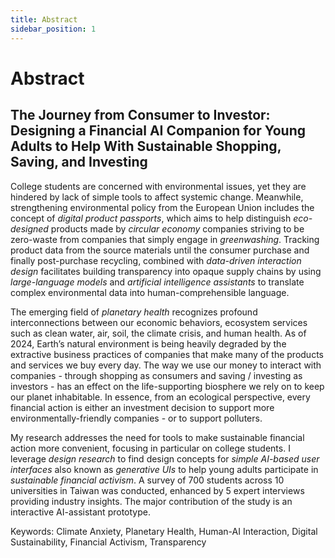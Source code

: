 ```yaml
---
title: Abstract
sidebar_position: 1
---
```





# Abstract

## The Journey from Consumer to Investor: Designing a Financial AI Companion for Young Adults to Help With Sustainable Shopping, Saving, and Investing

College students are concerned with environmental issues, yet they are
hindered by lack of simple tools to affect systemic change. Meanwhile,
strengthening environmental policy from the European Union includes the
concept of *digital product passports*, which aims to help distinguish
*eco-designed* products made by *circular economy* companies striving to
be zero-waste from companies that simply engage in *greenwashing*.
Tracking product data from the source materials until the consumer
purchase and finally post-purchase recycling, combined with *data-driven
interaction design* facilitates building transparency into opaque supply
chains by using *large-language models* and *artificial intelligence
assistants* to translate complex environmental data into
human-comprehensible language.

The emerging field of *planetary health* recognizes profound
interconnections between our economic behaviors, ecosystem services such
as clean water, air, soil, the climate crisis, and human health. As of
2024, Earth’s natural environment is being heavily degraded by the
extractive business practices of companies that make many of the
products and services we buy every day. The way we use our money to
interact with companies - through shopping as consumers and saving /
investing as investors - has an effect on the life-supporting biosphere
we rely on to keep our planet inhabitable. In essence, from an
ecological perspective, every financial action is either an investment
decision to support more environmentally-friendly companies - or to
support polluters.

My research addresses the need for tools to make sustainable financial
action more convenient, focusing in particular on college students. I
leverage *design research* to find design concepts for *simple AI-based
user interfaces* also known as *generative UIs* to help young adults
participate in *sustainable financial activism*. A survey of 700
students across 10 universities in Taiwan was conducted, enhanced by 5
expert interviews providing industry insights. The major contribution of
the study is an interactive AI-assistant prototype.

Keywords: Climate Anxiety, Planetary Health, Human-AI Interaction,
Digital Sustainability, Financial Activism, Transparency
